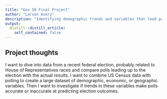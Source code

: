 ```yaml
---
title: "Gov 50 Final Project"
author: "Larson Avery"
description: "Identifying demographic trends and variables that lead polls astray"
output:
  distill::distill_article:
    self_contained: false
---
```




## Project thoughts

I want to dive into data from a recent federal election, probably related to  House of Representatives races and compare polls leading up to the election with the actual results. I want to combine US Census data with polling to create a large dataset of demographic, economic, or geographic variables. Then I want to investigate if trends in these variables make polls accurate or inaccurate at predicting election outcomes.